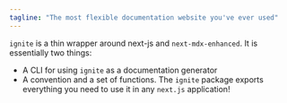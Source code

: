 ```yaml
---
tagline: "The most flexible documentation website you've ever used"
---
```


`ignite` is a thin wrapper around next-js and `next-mdx-enhanced`.
It is essentially two things:

- A CLI for using `ignite` as a documentation generator 
- A convention and a set of functions. The `ignite` package exports everything you need to use it in any `next.js` application!
